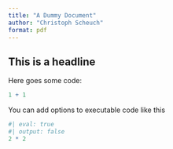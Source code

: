 ```yaml
---
title: "A Dummy Document"
author: "Christoph Scheuch"
format: pdf
---
```


## This is a headline

Here goes some code:

```r
1 + 1
```

You can add options to executable code like this 

```r
#| eval: true
#| output: false
2 * 2
```
